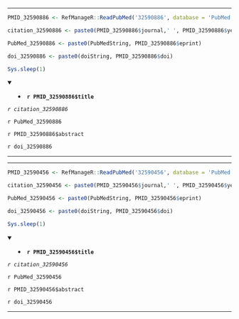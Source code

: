 

---

```r

PMID_32590886 <- RefManageR::ReadPubMed('32590886', database = 'PubMed')

citation_32590886 <- paste0(PMID_32590886$journal,' ', PMID_32590886$year, ' ', PMID_32590886$month,';', PMID_32590886$volume,'(', PMID_32590886$number,'):', PMID_32590886$pages)

PubMed_32590886 <- paste0(PubMedString, PMID_32590886$eprint)

doi_32590886 <- paste0(doiString, PMID_32590886$doi)

Sys.sleep(1)

```

<details open> <summary>
- **`r PMID_32590886$title`**
</summary> 

*`r citation_32590886`*

`r PubMed_32590886`

`r PMID_32590886$abstract`

`r doi_32590886`

</details>

---




---

```r

PMID_32590456 <- RefManageR::ReadPubMed('32590456', database = 'PubMed')

citation_32590456 <- paste0(PMID_32590456$journal,' ', PMID_32590456$year, ' ', PMID_32590456$month,';', PMID_32590456$volume,'(', PMID_32590456$number,'):', PMID_32590456$pages)

PubMed_32590456 <- paste0(PubMedString, PMID_32590456$eprint)

doi_32590456 <- paste0(doiString, PMID_32590456$doi)

Sys.sleep(1)

```

<details open> <summary>
- **`r PMID_32590456$title`**
</summary> 

*`r citation_32590456`*

`r PubMed_32590456`

`r PMID_32590456$abstract`

`r doi_32590456`

</details>

---



